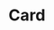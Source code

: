 # Card


<Card
  title="Card Title"
  image="https://picsum.photos/200"
  description="Lorem ipsum dolor sit amet, consectetur adipiscing elit, sed do eiusmod tempor incididunt ut labore et dolore magna aliqua."
/>
